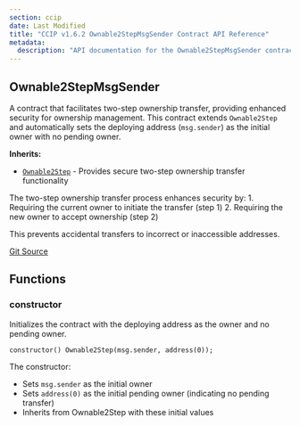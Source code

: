 ```yaml
---
section: ccip
date: Last Modified
title: "CCIP v1.6.2 Ownable2StepMsgSender Contract API Reference"
metadata:
  description: "API documentation for the Ownable2StepMsgSender contract in Chainlink CCIP v1.6.2"
---
```



<CcipCommon callout="ImportMoveCorePackage150" />

## Ownable2StepMsgSender

A contract that facilitates two-step ownership transfer, providing enhanced security for ownership management. This contract extends `Ownable2Step` and automatically sets the deploying address (`msg.sender`) as the initial owner with no pending owner.

**Inherits:**

- [`Ownable2Step`](/ccip/api-reference/evm/v1.6.2/ownable-2-step) - Provides secure two-step ownership transfer functionality

<Aside type="note">
The two-step ownership transfer process enhances security by:
1. Requiring the current owner to initiate the transfer (step 1)
2. Requiring the new owner to accept ownership (step 2)

This prevents accidental transfers to incorrect or inaccessible addresses.

</Aside>

[Git Source](https://github.com/smartcontractkit/chainlink-evm/blob/contracts-solidity/1.5.0/contracts/src/v0.8/shared/access/Ownable2StepMsgSender.sol)

## Functions

### constructor

Initializes the contract with the deploying address as the owner and no pending owner.

```solidity
constructor() Ownable2Step(msg.sender, address(0));
```

<Aside>

The constructor:

- Sets `msg.sender` as the initial owner
- Sets `address(0)` as the initial pending owner (indicating no pending transfer)
- Inherits from Ownable2Step with these initial values

</Aside>
